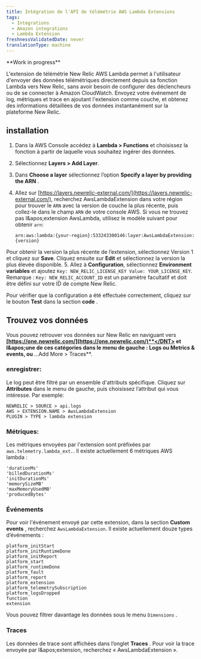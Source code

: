 ```yaml
---
title: Intégration de l'API de télémétrie AWS Lambda Extensions
tags:
  - Integrations
  - Amazon integrations
  - Lambda Extension
freshnessValidatedDate: never
translationType: machine
---
```


<DNT>
  **Work in progress**
</DNT>

L'extension de télémétrie New Relic AWS Lambda permet à l'utilisateur d'envoyer des données télémétriques directement depuis sa fonction Lambda vers New Relic, sans avoir besoin de configurer des déclencheurs ou de se connecter à Amazon CloudWatch. Envoyez votre événement de log, métriques et trace en ajoutant l'extension comme couche, et obtenez des informations détaillées de vos données instantanément sur la plateforme New Relic.

## installation

1. Dans la AWS Console accédez à <DNT>**Lambda &gt; Functions**</DNT> et choisissez la fonction à partir de laquelle vous souhaitez ingérer des données.

2. Sélectionnez <DNT>**Layers &gt; Add Layer**</DNT>.

3. Dans <DNT>**Choose a layer**</DNT> sélectionnez l’option <DNT>**Specify a layer by providing the ARN**</DNT> .

4. Allez sur [https://layers.newrelic-external.com/](https://layers.newrelic-external.com/), recherchez AwsLambdaExtension dans votre région pour trouver le `ARN` avec la version de couche la plus récente, puis collez-le dans le champ `ARN` de votre console AWS. Si vous ne trouvez pas l&amp;apos;extension AwsLambda, utilisez le modèle suivant pour obtenir `arn`:

   `arn:aws:lambda:{your-region}:533243300146:layer:AwsLambdaExtension:{version}`

Pour obtenir la version la plus récente de l’extension, sélectionnez Version 1 et cliquez sur <DNT>**Save**</DNT>. Cliquez ensuite sur <DNT>**Edit**</DNT> et sélectionnez la version la plus élevée disponible. 5. Allez à <DNT>**Configuration**</DNT>, sélectionnez <DNT>**Environment variables**</DNT> et ajoutez `Key: NEW_RELIC_LICENSE_KEY Value: YOUR_LICENSE_KEY`. Remarque : `Key: NEW_RELIC_ACCOUNT_ID` est un paramètre facultatif et doit être défini sur votre ID de compte New Relic.

Pour vérifier que la configuration a été effectuée correctement, cliquez sur le bouton <DNT>**Test**</DNT> dans la section <DNT>**code**</DNT> .

## Trouvez vos données

Vous pouvez retrouver vos données sur New Relic en naviguant vers <DNT>**[https://one.newrelic.com/](https://one.newrelic.com/)**</DNT> et l&amp;apos;une de ces catégories dans le menu de gauche : <DNT>**Logs**</DNT> ou <DNT>**Metrics &amp; events**</DNT>, ou <DNT>**...Add More &gt; Traces**</DNT>.

### enregistrer:

Le log peut être filtré par un ensemble d'attributs spécifique. Cliquez sur <DNT>**Attributes**</DNT> dans le menu de gauche, puis choisissez l’attribut qui vous intéresse. Par exemple:

```
NEWRELIC > SOURCE > api.logs
AWS > EXTENSION.NAME > AwsLambdaExtension
PLUGIN > TYPE > lambda extension
```

### Métriques:

Les métriques envoyées par l'extension sont préfixées par `aws.telemetry.lambda_ext.`. Il existe actuellement 6 métriques AWS lambda :

```
'durationMs'
'billedDurationMs'
'initDurationMs'
'memorySizeMB'
'maxMemoryUsedMB'
'producedBytes'
```

### Événements

Pour voir l'événement envoyé par cette extension, dans la section <DNT>**Custom events**</DNT> , recherchez `AwsLambdaExtension`. Il existe actuellement douze types d’événements :

```
platform_initStart
platform_initRuntimeDone
platform_initReport
platform_start
platform_runtimeDone
platform_fault
platform_report
platform_extension
platform_telemetrySubscription
platform_logsDropped
function
extension
```

Vous pouvez filtrer davantage les données sous le menu `Dimensions` .

### Traces

Les données de trace sont affichées dans l’onglet <DNT>**Traces**</DNT> . Pour voir la trace envoyée par l&amp;apos;extension, recherchez « AwsLambdaExtension ».